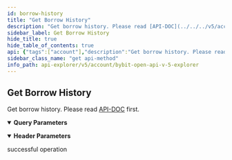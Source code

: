 ```yaml
---
id: borrow-history
title: "Get Borrow History"
description: "Get borrow history. Please read [API-DOC](../../../v5/account/borrow-history#) first."
sidebar_label: Get Borrow History
hide_title: true
hide_table_of_contents: true
api: {"tags":["account"],"description":"Get borrow history. Please read [API-DOC](../../../v5/account/borrow-history#) first.","operationId":"borrow-history","parameters":[{"name":"apiKey","in":"header","description":"If not input, the default one will be used","required":false,"schema":{"type":"string"}},{"name":"secret","in":"header","description":"If not input, the default one will be used","required":false,"schema":{"type":"string"}},{"name":"currency","in":"query","description":"e.g., USDC, USDT, BTC, ETH","required":false,"schema":{"type":"string"}},{"name":"startTime","in":"query","description":"The start timestamp (ms)","required":false,"schema":{"type":"integer"}},{"name":"endTime","in":"query","description":"The end timestamp (ms)","required":false,"schema":{"type":"integer"}},{"name":"limit","in":"query","description":"Limit per page. 1-50","required":false,"schema":{"type":"integer","default":20}},{"name":"cursor","in":"query","description":"Cusor, used to pagnition","required":false,"schema":{"type":"string"}}],"responses":{"200":{"description":"successful operation"}},"method":"get","path":"/v5/account/borrow-history","servers":[{"url":"https://api-testnet.bybit.com","description":"Testnet server"}],"info":{"description":"Collection of v5 Restul API\n","version":"3.0.0","title":"Bybit Open API v5 explorer"},"postman":{"name":"Get Borrow History","description":{"content":"Get borrow history. Please read [API-DOC](../../../v5/account/borrow-history#) first.","type":"text/plain"},"url":{"path":["v5","account","borrow-history"],"host":["{{baseUrl}}"],"query":[{"disabled":false,"description":{"content":"e.g., USDC, USDT, BTC, ETH","type":"text/plain"},"key":"currency","value":""},{"disabled":false,"description":{"content":"The start timestamp (ms)","type":"text/plain"},"key":"startTime","value":""},{"disabled":false,"description":{"content":"The end timestamp (ms)","type":"text/plain"},"key":"endTime","value":""},{"disabled":false,"description":{"content":"Limit per page. 1-50","type":"text/plain"},"key":"limit","value":""},{"disabled":false,"description":{"content":"Cusor, used to pagnition","type":"text/plain"},"key":"cursor","value":""}],"variable":[]},"header":[{"disabled":false,"description":{"content":"If not input, the default one will be used","type":"text/plain"},"key":"apiKey","value":""},{"disabled":false,"description":{"content":"If not input, the default one will be used","type":"text/plain"},"key":"secret","value":""}],"method":"GET"}}
sidebar_class_name: "get api-method"
info_path: api-explorer/v5/account/bybit-open-api-v-5-explorer
---
```



## Get Borrow History



Get borrow history. Please read [API-DOC](../../../v5/account/borrow-history#) first.

<details style={{"marginBottom":"1rem"}} data-collapsed={false} open={true}><summary style={{}}><strong>Query Parameters</strong></summary><div><ul><ParamsItem className={"paramsItem"} param={{"name":"currency","in":"query","description":"e.g., USDC, USDT, BTC, ETH","required":false,"schema":{"type":"string"}}}></ParamsItem><ParamsItem className={"paramsItem"} param={{"name":"startTime","in":"query","description":"The start timestamp (ms)","required":false,"schema":{"type":"integer"}}}></ParamsItem><ParamsItem className={"paramsItem"} param={{"name":"endTime","in":"query","description":"The end timestamp (ms)","required":false,"schema":{"type":"integer"}}}></ParamsItem><ParamsItem className={"paramsItem"} param={{"name":"limit","in":"query","description":"Limit per page. 1-50","required":false,"schema":{"type":"integer","default":20}}}></ParamsItem><ParamsItem className={"paramsItem"} param={{"name":"cursor","in":"query","description":"Cusor, used to pagnition","required":false,"schema":{"type":"string"}}}></ParamsItem></ul></div></details><details style={{"marginBottom":"1rem"}} data-collapsed={false} open={true}><summary style={{}}><strong>Header Parameters</strong></summary><div><ul><ParamsItem className={"paramsItem"} param={{"name":"apiKey","in":"header","description":"If not input, the default one will be used","required":false,"schema":{"type":"string"}}}></ParamsItem><ParamsItem className={"paramsItem"} param={{"name":"secret","in":"header","description":"If not input, the default one will be used","required":false,"schema":{"type":"string"}}}></ParamsItem></ul></div></details><div><ApiTabs><TabItem label={"200"} value={"200"}><div>

successful operation

</div><div></div></TabItem></ApiTabs></div>
      